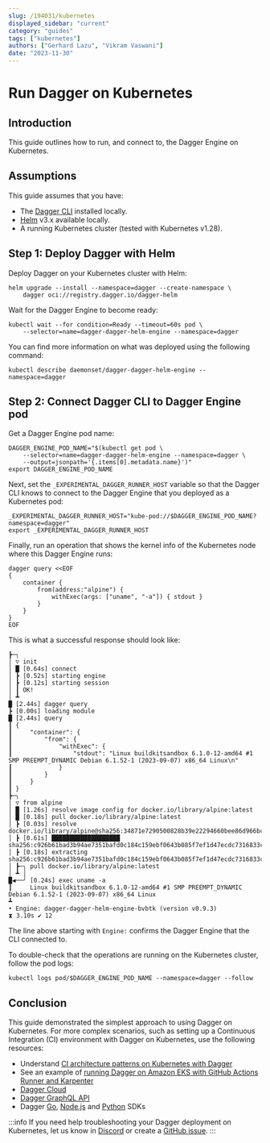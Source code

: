 ```yaml
---
slug: /194031/kubernetes
displayed_sidebar: "current"
category: "guides"
tags: ["kubernetes"]
authors: ["Gerhard Lazu", "Vikram Vaswani"]
date: "2023-11-30"
---
```


# Run Dagger on Kubernetes

## Introduction

This guide outlines how to run, and connect to, the Dagger Engine on Kubernetes.

## Assumptions

This guide assumes that you have:

- The [Dagger CLI](../cli/465058-install.mdx) installed locally.
- [Helm](https://helm.sh) v3.x available locally.
- A running Kubernetes cluster (tested with Kubernetes v1.28).

## Step 1: Deploy Dagger with Helm

Deploy Dagger on your Kubernetes cluster with Helm:

```shell
helm upgrade --install --namespace=dagger --create-namespace \
    dagger oci://registry.dagger.io/dagger-helm
```

Wait for the Dagger Engine to become ready:

```shell
kubectl wait --for condition=Ready --timeout=60s pod \
    --selector=name=dagger-dagger-helm-engine --namespace=dagger
```

You can find more information on what was deployed using the following command:

```shell
kubectl describe daemonset/dagger-dagger-helm-engine --namespace=dagger
```

## Step 2: Connect Dagger CLI to Dagger Engine pod

Get a Dagger Engine pod name:

```shell
DAGGER_ENGINE_POD_NAME="$(kubectl get pod \
    --selector=name=dagger-dagger-helm-engine --namespace=dagger \
    --output=jsonpath='{.items[0].metadata.name}')"
export DAGGER_ENGINE_POD_NAME
```

Next, set the `_EXPERIMENTAL_DAGGER_RUNNER_HOST` variable so that the Dagger CLI knows to connect to the Dagger Engine that you deployed as a Kubernetes pod:

```shell
_EXPERIMENTAL_DAGGER_RUNNER_HOST="kube-pod://$DAGGER_ENGINE_POD_NAME?namespace=dagger"
export _EXPERIMENTAL_DAGGER_RUNNER_HOST
```

Finally, run an operation that shows the kernel info of the Kubernetes node where this Dagger Engine runs:

```shell
dagger query <<EOF
{
    container {
        from(address:"alpine") {
            withExec(args: ["uname", "-a"]) { stdout }
        }
    }
}
EOF
```

This is what a successful response should look like:

```shell
┣─╮
│ ▽ init
│ █ [0.64s] connect
│ ┣ [0.52s] starting engine
│ ┣ [0.12s] starting session
│ ┃ OK!
│ ┻
█ [2.44s] dagger query
┣ [0.00s] loading module
█ [2.44s] query
┃ {
┃     "container": {
┃         "from": {
┃             "withExec": {
┃                 "stdout": "Linux buildkitsandbox 6.1.0-12-amd64 #1 SMP PREEMPT_DYNAMIC Debian 6.1.52-1 (2023-09-07) x86_64 Linux\n"
┃             }
┃         }
┃     }
┃ }
┣─╮
│ ▽ from alpine
│ █ [1.26s] resolve image config for docker.io/library/alpine:latest
│ █ [0.18s] pull docker.io/library/alpine:latest
│ ┣ [0.03s] resolve docker.io/library/alpine@sha256:34871e7290500828b39e22294660bee86d966bc0017544e848dd9a255cdf59e0
│ ┣ [0.61s] ███████████████████ sha256:c926b61bad3b94ae7351bafd0c184c159ebf0643b085f7ef1d47ecdc7316833c
│ ┣ [0.18s] extracting sha256:c926b61bad3b94ae7351bafd0c184c159ebf0643b085f7ef1d47ecdc7316833c
│ ┣─╮ pull docker.io/library/alpine:latest
│ ┻ │
█◀──╯ [0.24s] exec uname -a
┃     Linux buildkitsandbox 6.1.0-12-amd64 #1 SMP PREEMPT_DYNAMIC Debian 6.1.52-1 (2023-09-07) x86_64 Linux
┻
• Engine: dagger-dagger-helm-engine-bvbtk (version v0.9.3)
⧗ 3.10s ✔ 12
```

The line above starting with `Engine:` confirms the Dagger Engine that the CLI connected to.

To double-check that the operations are running on the Kubernetes cluster, follow the pod logs:

```shell
kubectl logs pod/$DAGGER_ENGINE_POD_NAME --namespace=dagger --follow
```

## Conclusion

This guide demonstrated the simplest approach to using Dagger on Kubernetes. For more complex scenarios, such as setting up a Continuous Integration (CI) environment with Dagger on Kubernetes, use the following resources:

- Understand [CI architecture patterns on Kubernetes with Dagger](./237420-ci-architecture-kubernetes.mdx)
- See an example of [running Dagger on Amazon EKS with GitHub Actions Runner and Karpenter](./934191-eks-github-karpenter.mdx)
- [Dagger Cloud](https://docs.dagger.io/cloud)
- [Dagger GraphQL API](https://docs.dagger.io/api/975146/concepts)
- Dagger [Go](https://docs.dagger.io/sdk/go), [Node.js](https://docs.dagger.io/sdk/nodejs) and [Python](https://docs.dagger.io/sdk/python) SDKs

:::info
If you need help troubleshooting your Dagger deployment on Kubernetes, let us know in [Discord](https://discord.com/invite/dagger-io) or create a [GitHub issue](https://github.com/dagger/dagger/issues/new/choose).
:::
